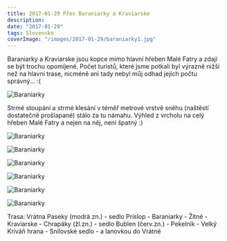 ```yaml
---
title: 2017-01-29 Přes Baraniarky a Kraviarske
description:
date: "2017-01-29"
tags: Slovensko
coverImage: "/images/2017-01-29/baraniarky1.jpg"
---
```



Baraniarky a Kraviarske jsou kopce mimo hlavní hřeben Malé Fatry a zdají se být trochu opomíjené. Počet turistů, které jsme potkali byl výrazně nižší než na hlavní trase, nicméně ani tady nebyl můj odhad jejich počtu správný... :(

<Image
  src="/images/2017-01-29/baraniarky1.jpg"
  alt="Baraniarky"
  width={1280}
  height={750}
  priority
  className="next-image"
/>

Strmé stoupání a strmé klesání v téměř metrové vrstvě sněhu (naštěstí dostatečně prošlapané) stálo za tu námahu. Výhled z vrcholu na celý hřeben Malé Fatry a nejen na něj, není špatný :)

<Image
  src="/images/2017-01-29/baraniarky2.jpg"
  alt="Baraniarky"
  width={1280}
  height={750}
  priority
  className="next-image"
/>

<Image
  src="/images/2017-01-29/baraniarky3.jpg"
  alt="Baraniarky"
  width={1280}
  height={750}
  priority
  className="next-image"
/>

<Image
  src="/images/2017-01-29/baraniarky4.jpg"
  alt="Baraniarky"
  width={1280}
  height={750}
  priority
  className="next-image"
/>

<Image
  src="/images/2017-01-29/baraniarky5.jpg"
  alt="Baraniarky"
  width={1280}
  height={750}
  priority
  className="next-image"
/>

<Image
  src="/images/2017-01-29/baraniarky6.jpg"
  alt="Baraniarky"
  width={1280}
  height={750}
  priority
  className="next-image"
/>

<Image
  src="/images/2017-01-29/baraniarky7.jpg"
  alt="Baraniarky"
  width={1280}
  height={750}
  priority
  className="next-image"
/>

Trasa: Vrátna Paseky (modrá zn.) - sedlo Príslop - Baraniarky - Žitné - Kraviarske - Chrapáky (žl.zn.) - sedlo Bublen (červ.zn.) - Pekelník - Velký Kriváň hrana - Snilovské sedlo - a lanovkou do Vrátné

